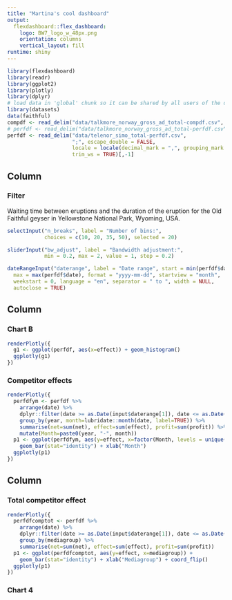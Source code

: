 ```yaml
---
title: "Martina's cool dashboard"
output: 
  flexdashboard::flex_dashboard:
    logo: BW7_logo_w_48px.png
    orientation: columns
    vertical_layout: fill
runtime: shiny
---
```


```r
library(flexdashboard)
library(readr)
library(ggplot2)
library(plotly)
library(dplyr)
# load data in 'global' chunk so it can be shared by all users of the dashboard
library(datasets)
data(faithful)
compdf <- read_delim("data/talkmore_norway_gross_ad_total-compdf.csv", ";", escape_double = FALSE, trim_ws = TRUE)[,-1]
# perfdf <- read_delim("data/talkmore_norway_gross_ad_total-perfdf.csv", ";", escape_double = FALSE, trim_ws = TRUE)[,-1]
perfdf <- read_delim("data/telenor_simo_total-perfdf.csv", 
                     ";", escape_double = FALSE, 
                     locale = locale(decimal_mark = ",", grouping_mark = "."), 
                     trim_ws = TRUE)[,-1]
```


Column {data-width=650}
-----------------------------------------------------------------------

### Filter

Waiting time between eruptions and the duration of the eruption for the
Old Faithful geyser in Yellowstone National Park, Wyoming, USA.

```r
selectInput("n_breaks", label = "Number of bins:",
            choices = c(10, 20, 35, 50), selected = 20)

sliderInput("bw_adjust", label = "Bandwidth adjustment:",
            min = 0.2, max = 2, value = 1, step = 0.2)

dateRangeInput("daterange", label = "Date range", start = min(perfdf$date), end = max(perfdf$date), min = min(perfdf$date),
  max = max(perfdf$date), format = "yyyy-mm-dd", startview = "month",
  weekstart = 0, language = "en", separator = " to ", width = NULL,
  autoclose = TRUE)
```

Column {data-width=350}
-----------------------------------------------------------------------

### Chart B

```r
renderPlotly({
  g1 <- ggplot(perfdf, aes(x=effect)) + geom_histogram()
  ggplotly(g1)
})
```


### Competitor effects

```r
renderPlotly({
  perfdfym <- perfdf %>% 
    arrange(date) %>% 
    dplyr::filter(date >= as.Date(input$daterange[1]), date <= as.Date(input$daterange[2]) ) %>%
    group_by(year, month=lubridate::month(date, label=TRUE)) %>% 
    summarise(net=sum(net), effect=sum(effect), profit=sum(profit)) %>% 
    mutate(Month=paste0(year, "-", month))
  p1 <- ggplot(perfdfym, aes(y=effect, x=factor(Month, levels = unique(Month)))) + 
    geom_bar(stat="identity") + xlab("Month")
  ggplotly(p1)
})
```

Column
-------------------------------------
    
### Total competitor effect
    
```r
renderPlotly({
  perfdfcomptot <- perfdf %>% 
    arrange(date) %>% 
    dplyr::filter(date >= as.Date(input$daterange[1]), date <= as.Date(input$daterange[2]) ) %>%
    group_by(mediagroup) %>% 
    summarise(net=sum(net), effect=sum(effect), profit=sum(profit))
  p1 <- ggplot(perfdfcomptot, aes(y=effect, x=mediagroup)) + 
    geom_bar(stat="identity") + xlab("Mediagroup") + coord_flip()
  ggplotly(p1)
})
```

### Chart 4
    
```r
```
